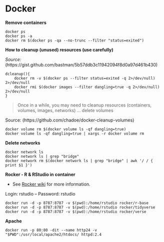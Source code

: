 # Docker {#docker}

**Remove containers**
```
docker ps
docker ps -a
docker rm $(docker ps -qa --no-trunc --filter "status=exited")
```

**How to cleanup (unused) resources (use carefully)**

*Source:* (https://gist.github.com/bastman/5b57ddb3c11942094f8d0a97d461b430)
```
dcleanup(){
    docker rm -v $(docker ps --filter status=exited -q 2>/dev/null) 2>/dev/null
    docker rmi $(docker images --filter dangling=true -q 2>/dev/null) 2>/dev/null
}
```

> Once in a while, you may need to cleanup resources (containers, volumes, images, networks) ...
delete volumes

Source: (https://github.com/chadoe/docker-cleanup-volumes)
```
docker volume rm $(docker volume ls -qf dangling=true)
docker volume ls -qf dangling=true | xargs -r docker volume rm
```

**Delete networks**
```
docker network ls  
docker network ls | grep "bridge"   
docker network rm $(docker network ls | grep "bridge" | awk '/ / { print $1 }')
```

**Rocker - R & RStudio in container** 

* See [Rocker wiki](https://github.com/rocker-org/rocker/wiki/Using-the-RStudio-image) for
more information.

Login: rstudio  -- Password: rstudio
```
docker run -d -p 8787:8787 -v $(pwd):/home/rstudio rocker/r-base
docker run -d -p 8787:8787 -v $(pwd):/home/rstudio rocker/tidyverse
docker run -d -p 8787:8787 -v $(pwd):/home/rstudio rocker/verse
```


**Apache**
```
docker run -p 80:80 -dit --name http24 -v "$PWD":/usr/local/apache2/htdocs/ httpd:2.4
```

